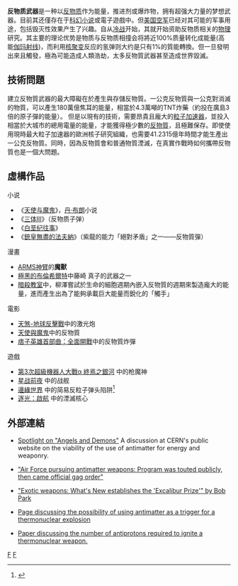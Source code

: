 {{noteTA
|G1=物理學
|G2=units
}}
{{反物質}}
'''反物质武器'''是一种以[[反物质|反物质]]作为能量，推进剂或爆炸物，拥有超强大力量的梦想武器。目前其还僅存在于[[科幻小说|科幻小说]]或電子遊戲中。但[[美国空军|美国空军]]已经对其可能的军事用途，包括毁灭性效果产生了兴趣。自从[[冷战|冷战]]开始，其就开始资助反物质相关的[[物理|物理]]研究。其主要的理论优势是物质与反物质相撞会将將近100%质量转化成能量(高能[[伽玛射线|伽玛射线]])，而利用[[核聚变|核聚变]]反应的氢弹则大约是只有1%的質能轉換。但一旦發明出來且觸發，極為可能造成人類浩劫，太多反物質武器甚至造成世界毀滅。

==技術問題==
建立反物質武器的最大障礙在於產生與存儲反物質。一公克反物質與一公克對消滅的物質，可以產生180萬億焦耳的能量，相當於4.3萬噸的TNT炸藥（約投在廣島3倍的原子彈的能量）。 但是以現有的技術，需要昂貴且龐大的[[粒子加速器|粒子加速器]]，並投入相當於大城市的總用電量的能量，才能獲得極少數的[[反物質|反物質]]，且極難保存。即使使用現時最大粒子加速器的歐洲核子研究組織，也需要41.2315億年時間才能生產出一公克反物質。同時，因為反物質會和普通物質湮滅，在真實作戰時如何攜帶反物質也是一個大問題。

== 虛構作品 ==
;小说
*《[[天使与魔鬼|天使与魔鬼]]》，[[丹·布朗|丹·布朗]]小说
*《[[三体III|三体III]]》（反物质子弹）
*《[[白垩纪往事|白垩纪往事]]》
*《[[銃皇無盡的法夫納|銃皇無盡的法夫納]]》（紫龍的能力「絕對矛盾」之一——反物質彈）
;漫畫
* [[ARMS神臂|ARMS神臂]]的'''魔獸'''
* [[極黑的布倫希爾特|極黑的布倫希爾特]]中藤崎 真子的武器之一
* [[暗殺教室|暗殺教室]]中，柳澤嘗試於生命的細胞週期內嵌入反物質的週期來製造龐大的能量，進而產生出為了能夠承載巨大能量而銳化的「觸手」
;電影
*[[天煞-地球反擊戰|天煞-地球反擊戰]]中的激光炮
*[[天使與魔鬼_(電影)|天使與魔鬼]]中的反物質
*[[痞子英雄首部曲：全面開戰|痞子英雄首部曲：全面開戰]]中的反物質炸彈
;遊戲
*[[第3次超級機器人大戰α_終焉之銀河|第3次超級機器人大戰α 終焉之銀河]] 中的枪魔神
*[[星战前夜|星战前夜]] 中的战舰
*[[邊緣世界_(遊戲)|邊緣世界]] 中的简易反粒子弹头陷阱<ref>{{Cite web |url=https://rimworldwiki.com/wiki/IED%20antigrain%20warhead%20trap |title=IED antigrain warhead trap - RimWorld Wiki |access-date=2022-01-21 |archive-date=2022-01-21 |archive-url=https://web.archive.org/web/20220121011758/https://rimworldwiki.com/wiki/IED%20antigrain%20warhead%20trap |dead-url=no }}</ref>
*[[逐光：啟航|逐光：啟航]] 中的湮滅核心

==外部連結==
*[https://web.archive.org/web/20071007122939/http://public.web.cern.ch/Public/Content/Chapters/Spotlight/SpotlightAandD-en.html Spotlight on "Angels and Demons"] A discussion at CERN's public website on the viability of the use of antimatter for energy and weaponry.  

* [http://sfgate.com/cgi-bin/article.cgi?file=/c/a/2004/10/04/MNGM393GPK1.DTL "Air Force pursuing antimatter weapons: Program was touted publicly, then came official gag order"]{{Wayback|url=http://sfgate.com/cgi-bin/article.cgi?file=%2Fc%2Fa%2F2004%2F10%2F04%2FMNGM393GPK1.DTL |date=20120609101650 }}

* [https://web.archive.org/web/20071027174901/http://bobpark.physics.umd.edu/WN04/wn101504.html "Exotic weapons: What's New establishes the 'Excalibur Prize'" by Bob Park]

*[http://cui.unige.ch/isi/sscr/phys/anti-BPP-3.html Page discussing the possibility of using antimatter as a trigger for a thermonuclear explosion]{{Wayback|url=http://cui.unige.ch/isi/sscr/phys/anti-BPP-3.html |date=20130424174413 }}

*[http://www.arxiv.org/abs/physics/0507114 Paper discussing the number of antiprotons required to ignite a thermonuclear weapon.]{{Wayback|url=http://www.arxiv.org/abs/physics/0507114 |date=20161129144333 }}

{{新兴技术}}
{{Doomsday}}
[[Category:反物質|F]]
[[Category:未来武器|F]]